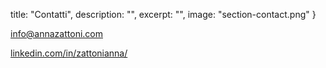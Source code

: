   title: "Contatti",
  description: "",
  excerpt: "",
  image: "section-contact.png"
}

[info@annazattoni.com](mailto:info@annazattoni.com)

[linkedin.com/in/zattonianna/](https://www.linkedin.com/in/zattonianna/)